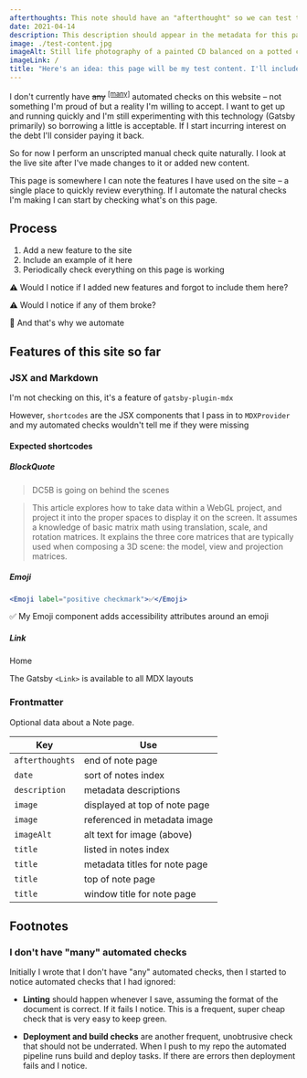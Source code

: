 ```yaml
---
afterthoughts: This note should have an "afterthought" so we can test this feature is working. I expect it to be included in an aside at the bottom of the page.
date: 2021-04-14
description: This description should appear in the metadata for this page. This is a test page in the notes section of my website.
image: ./test-content.jpg
imageAlt: Still life photography of a painted CD balanced on a potted cactus
imageLink: /
title: "Here's an idea: this page will be my test content. I'll include one of everything in here and use it for a very quick smoke-test"
---
```


I don't currently have ~~any~~ <sup><a href="#many-checks">[many]</a></sup> automated checks on this website – not something I'm proud of but a reality I'm willing to accept. I want to get up and running quickly and I'm still experimenting with this technology (Gatsby primarily) so borrowing a little is acceptable. If I start incurring interest on the debt I'll consider paying it back.

So for now I perform an unscripted manual check quite naturally. I look at the live site after I've made changes to it or added new content.

This page is somewhere I can note the features I have used on the site – a single place to quickly review everything. If I automate the natural checks I'm making I can start by checking what's on this page.

## Process

1. Add a new feature to the site
1. Include an example of it here
1. Periodically check everything on this page is working

<p>
  <Emoji label="warning sign">⚠️</Emoji> Would I notice if I added new features
  and forgot to include them here?
</p>

<p>
  <Emoji label="warning sign">⚠️</Emoji> Would I notice if any of them broke?
</p>

<p>
  <Emoji label="robot face">🤖</Emoji> And that's why we automate
</p>

## Features of this site so far

### JSX and Markdown

I'm not checking on this, it's a feature of `gatsby-plugin-mdx`

However, `shortcodes` are the JSX components that I pass in to `MDXProvider` and my automated checks wouldn't tell me if they were missing

#### Expected shortcodes

##### BlockQuote

<BlockQuote
  citationUrl="https://dc5b.com"
  date="April 2021"
  heading="Example of citation URL without a pathname"
  headingLevel={6}
>

DC5B is going on behind the scenes

</BlockQuote>

<BlockQuote
  citationUrl="https://developer.mozilla.org/en-US/docs/Web/API/WebGL_API/WebGL_model_view_projection"
  heading="WebGL model view projection"
  headingLevel={6}
>

This article explores how to take data within a WebGL project, and project it into the proper spaces to display it on the screen. It assumes a knowledge of basic matrix math using translation, scale, and rotation matrices. It explains the three core matrices that are typically used when composing a 3D scene: the model, view and projection matrices.

</BlockQuote>

##### Emoji

```jsx
<Emoji label="positive checkmark">✅</Emoji>
```

<p>
  <Emoji label="positive checkmark">✅</Emoji> My Emoji component adds
  accessibility attributes around an emoji
</p>

##### Link

<p>
  <Link to="/">Home</Link>
</p>

The Gatsby `<Link>` is available to all MDX layouts

### Frontmatter

Optional data about a <Link to="/notes/">Note</Link> page.

| Key             | Use                           |
| --------------- | ----------------------------- |
| `afterthoughts` | end of note page              |
| `date`          | sort of notes index           |
| `description`   | metadata descriptions         |
| `image`         | displayed at top of note page |
| `image`         | referenced in metadata image  |
| `imageAlt`      | alt text for image (above)    |
| `title`         | listed in notes index         |
| `title`         | metadata titles for note page |
| `title`         | top of note page              |
| `title`         | window title for note page    |

## Footnotes

<a name="many-checks" />

### I don't have "many" automated checks

Initially I wrote that I don't have "any" automated checks, then I started to notice automated checks that I had ignored:

- **Linting** should happen whenever I save, assuming the format of the document is correct. If it fails I notice. This is a frequent, super cheap check that is very easy to keep green.

- **Deployment and build checks** are another frequent, unobtrusive check that should not be underrated. When I push to my repo the automated pipeline runs build and deploy tasks. If there are errors then deployment fails and I notice.
